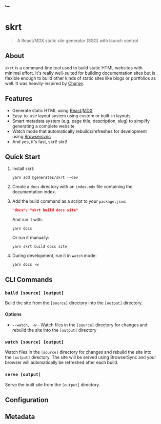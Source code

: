 <div className="text-6xl -mt-4 mb-8">🏎️</div>

# skrt
> A React/MDX static site generator (SSG) with launch control

## About

`skrt` is a command-line tool used to build static HTML websites with minimal
effort. It's really well-suited for building documentation sites but is
flexible enough to build other kinds of static sites like blogs or portfolios as
well. It was heavily-inspired by [Charge][chargeUrl].

## Features

* Generate static HTML using [React][reactUrl]/[MDX][mdxUrl]
* Easy-to-use layout system using custom or built-in layouts
* Smart metadata system (e.g. page title, description, slug) to simplify
  generating a complete website
* Watch mode that automatically rebuilds/refreshes for development using
  [Browsersync][bsUrl]
* And yes, it's fast, skrt! skrt!

[chargeUrl]: https://charge.js.org
[reactUrl]: https://reactjs.org
[mdxUrl]: https://mdxjs.com
[bsUrl]: https://browsersync.io

## Quick Start

1. Install skrt:

    ```console
    yarn add @generates/skrt --dev
    ```

2. Create a `docs` directory with an `index.mdx` file containing the documentation index.
3. Add the build command as a script to your `package.json`:

    ```json
    "docs": "skrt build docs site"
    ```

    And run it with:

    ```console
    yarn docs
    ```

    Or run it manually:

    ```console
    yarn skrt build docs site
    ```

4. During development, run it in `watch` mode:

    ```console
    yarn docs -w
    ```

## CLI Commands

### `build [source] [output]`

Build the site from the `[source]` directory into the `[output]` directory.

#### Options

- `--watch, -w` - Watch files in the `[source]` directory for changes and rebuild the site into the `[output]` directory

### `watch [source] [output]`

Watch files in the `[source]` directory for changes and rebuild the site into the `[output]` directory. The site will be served using BrowserSync and your browser will automatically be refreshed after each build.

### `serve [output]`

Serve the built site from the `[output]` directory.

## Configuration

## Metadata
